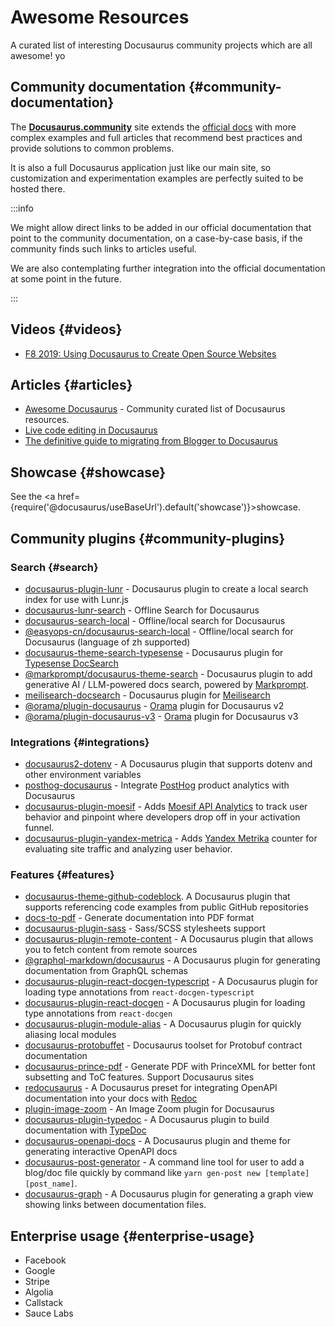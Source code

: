 # Awesome Resources

A curated list of interesting Docusaurus community projects which are all awesome! yo

## Community documentation {#community-documentation}

The [**Docusaurus.community**](https://docusaurus.community) site extends the [official docs](/docs) with more complex examples and full articles that recommend best practices and provide solutions to common problems.

It is also a full Docusaurus application just like our main site, so customization and experimentation examples are perfectly suited to be hosted there.

:::info

We might allow direct links to be added in our official documentation that point to the community documentation, on a case-by-case basis, if the community finds such links to articles useful.

We are also contemplating further integration into the official documentation at some point in the future.

:::

## Videos {#videos}

- [F8 2019: Using Docusaurus to Create Open Source Websites](https://www.youtube.com/watch?v=QcGJsf6mgZE)

## Articles {#articles}

- [Awesome Docusaurus](https://github.com/webbertakken/awesome-docusaurus#readme) - Community curated list of Docusaurus resources.
- [Live code editing in Docusaurus](https://dev.to/mrmuhammadali/live-code-editing-in-docusaurus-ux-at-its-best-2hj1)
- [The definitive guide to migrating from Blogger to Docusaurus](https://blog.johnnyreilly.com/definitive-guide-to-migrating-from-blogger-to-docusaurus)

## Showcase {#showcase}

See the <a href={require('@docusaurus/useBaseUrl').default('showcase')}>showcase</a>.

## Community plugins {#community-plugins}

### Search {#search}

- [docusaurus-plugin-lunr](https://github.com/daldridge/docusaurus-plugin-lunr) - Docusaurus plugin to create a local search index for use with Lunr.js
- [docusaurus-lunr-search](https://github.com/lelouch77/docusaurus-lunr-search) - Offline Search for Docusaurus
- [docusaurus-search-local](https://github.com/cmfcmf/docusaurus-search-local) - Offline/local search for Docusaurus
- [@easyops-cn/docusaurus-search-local](https://github.com/easyops-cn/docusaurus-search-local) - Offline/local search for Docusaurus (language of zh supported)
- [docusaurus-theme-search-typesense](https://github.com/typesense/docusaurus-theme-search-typesense) - Docusaurus plugin for [Typesense DocSearch](https://typesense.org/docs/latest/guide/docsearch.html)
- [@markprompt/docusaurus-theme-search](https://github.com/motifland/markprompt-js/tree/main/packages/docusaurus-theme-search) - Docusaurus plugin to add generative AI / LLM-powered docs search, powered by [Markprompt](https://markprompt.com).
- [meilisearch-docsearch](https://github.com/tauri-apps/meilisearch-docsearch) - Docusaurus plugin for [Meilisearch](https://www.meilisearch.com)
- [@orama/plugin-docusaurus](https://github.com/askorama/orama/tree/main/packages/plugin-docusaurus) - [Orama](https://askorama.ai/) plugin for Docusaurus v2
- [@orama/plugin-docusaurus-v3](https://github.com/askorama/orama/tree/main/packages/plugin-docusaurus-v3) - [Orama](https://askorama.ai/) plugin for Docusaurus v3

### Integrations {#integrations}

- [docusaurus2-dotenv](https://github.com/jonnynabors/docusaurus2-dotenv) - A Docusaurus plugin that supports dotenv and other environment variables
- [posthog-docusaurus](https://github.com/PostHog/posthog-docusaurus) - Integrate [PostHog](https://posthog.com/) product analytics with Docusaurus
- [docusaurus-plugin-moesif](https://github.com/Moesif/docusaurus-plugin-moesif) - Adds [Moesif API Analytics](https://www.moesif.com/) to track user behavior and pinpoint where developers drop off in your activation funnel.
- [docusaurus-plugin-yandex-metrica](https://github.com/sgromkov/docusaurus-plugin-yandex-metrica) - Adds [Yandex Metrika](https://metrika.yandex.ru/) counter for evaluating site traffic and analyzing user behavior.

### Features {#features}

- [docusaurus-theme-github-codeblock](https://github.com/saucelabs/docusaurus-theme-github-codeblock). A Docusaurus plugin that supports referencing code examples from public GitHub repositories
- [docs-to-pdf](https://github.com/jean-humann/docs-to-pdf) - Generate documentation into PDF format
- [docusaurus-plugin-sass](https://github.com/rlamana/docusaurus-plugin-sass) - Sass/SCSS stylesheets support
- [docusaurus-plugin-remote-content](https://github.com/rdilweb/docusaurus-plugin-remote-content) - A Docusaurus plugin that allows you to fetch content from remote sources
- [@graphql-markdown/docusaurus](https://github.com/graphql-markdown/graphql-markdown) - A Docusaurus plugin for generating documentation from GraphQL schemas
- [docusaurus-plugin-react-docgen-typescript](https://github.com/atomicpages/docusaurus-plugin-react-docgen-typescript) - A Docusaurus plugin for loading type annotations from `react-docgen-typescript`
- [docusaurus-plugin-react-docgen](https://github.com/atomicpages/docusaurus-plugin-react-docgen) - A Docusaurus plugin for loading type annotations from `react-docgen`
- [docusaurus-plugin-module-alias](https://github.com/atomicpages/docusaurus-plugin-module-alias) - A Docusaurus plugin for quickly aliasing local modules
- [docusaurus-protobuffet](https://github.com/protobuffet/docusaurus-protobuffet) - Docusaurus toolset for Protobuf contract documentation
- [docusaurus-prince-pdf](https://github.com/signcl/docusaurus-prince-pdf) - Generate PDF with PrinceXML for better font subsetting and ToC features. Support Docusaurus sites
- [redocusaurus](https://github.com/rohit-gohri/redocusaurus) - A Docusaurus preset for integrating OpenAPI documentation into your docs with [Redoc](https://github.com/redocly/redoc)
- [plugin-image-zoom](https://github.com/flexanalytics/plugin-image-zoom) - An Image Zoom plugin for Docusaurus
- [docusaurus-plugin-typedoc](https://github.com/tgreyuk/typedoc-plugin-markdown/tree/master/packages/docusaurus-plugin-typedoc) - A Docusaurus plugin to build documentation with [TypeDoc](https://typedoc.org/)
- [docusaurus-openapi-docs](https://github.com/PaloAltoNetworks/docusaurus-openapi-docs) - A Docusaurus plugin and theme for generating interactive OpenAPI docs
- [docusaurus-post-generator](https://github.com/moojing/docusaurus-post-generator) - A command line tool for user to add a blog/doc file quickly by command like `yarn gen-post new [template] [post_name]`.
- [docusaurus-graph](https://github.com/Arsero/docusaurus-graph) - A Docusaurus plugin for generating a graph view showing links between documentation files.

## Enterprise usage {#enterprise-usage}

- Facebook
- Google
- Stripe
- Algolia
- Callstack
- Sauce Labs
